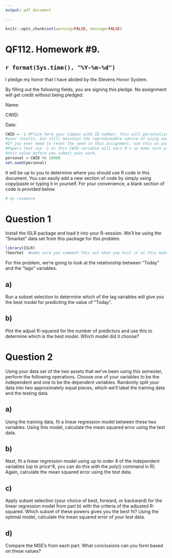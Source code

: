 ---
output: pdf_document

---

```{r global_options, include=FALSE}
knitr::opts_chunk$set(warning=FALSE, message=FALSE)
```



# QF112.  Homework #9.


## `r format(Sys.time(), "%Y-%m-%d")`

I pledge my honor that I have abided by the Stevens Honor System.

By filling out the following fields, you are signing this pledge.  No assignment will get credit without being pledged.

Name:

CWID:

Date:




```{r}
CWID = -1 #Place here your Campus wide ID number, this will personalize
#your results, but still maintain the reproduceable nature of using seeds.
#If you ever need to reset the seed in this assignment, use this as your seed
#Papers that use -1 as this CWID variable will earn 0's so make sure you change
#this value before you submit your work.
personal = CWID %% 10000
set.seed(personal)
```

It will be up to you to determine where you should use R code in this document.  You can easily add a new section of code by simply using copy/paste or typing it in yourself.  For your convenience, a blank section of code is provided below.

```{r}
# my response
```

# Question 1 

Install the ISLR package and load it into your R-session.  We'll be using the "Smarket" data set from this package for this problem.
```{r}
library(ISLR)
?Smarket  #make sure you comment this out when you knit it as this makes knitting weird
```
For this problem, we're going to look at the relationship between "Today" and the "lagx" variables.  

## a)

Run a subset selection to determine which of the lag variables will give you the best model for predicting the value of "Today".  

## b)

Plot the adjust R-squared for the number of predictors and use this to determine which is the best model.  Which model did it choose?






# Question 2

Using your data set of the two assets that we've been using this semester, perform the following operations.  Choose one of your variables to be the independent and one to be the dependent variables.  Randomly split your data into two approximately equal pieces, which we'll label the training data and the testing data.

## a)

Using the training data, fit a linear regression model between these two variables.  Using this model, calculate the mean squared error using the test data.

## b)

Next, fit a linear regression model using up to order 8 of the independent variables (up to price^8, you can do this with the poly() command in R).  Again, calculate the mean squared error using the test data.

## c)

Apply subset selection (your choice of best, forward, or backward) for the linear regression model from part b) with the criteria of the adjusted R-squared.  Which subset of these powers gives you the best fit?  Using the optimal model, calculate the mean squared error of your test data.

## d)

Compare the MSE's from each part.  What conclusions can you form based on these values?




